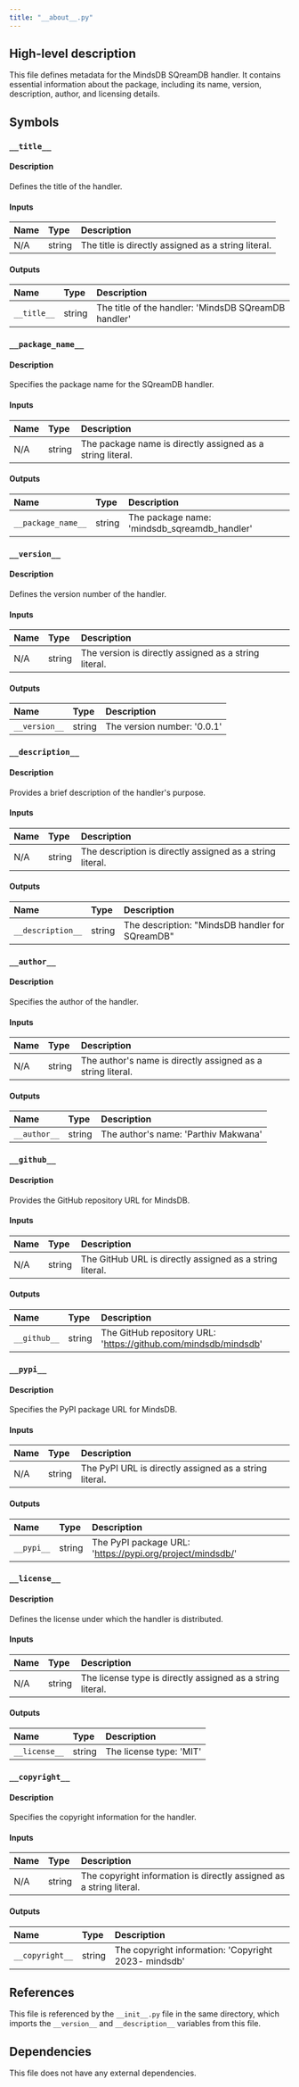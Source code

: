 ```yaml
---
title: "__about__.py"
---
```


## High-level description
This file defines metadata for the MindsDB SQreamDB handler. It contains essential information about the package, including its name, version, description, author, and licensing details.

## Symbols

### `__title__`
#### Description
Defines the title of the handler.

#### Inputs
| Name | Type | Description |
|:-----|:-----|:------------|
| N/A | string | The title is directly assigned as a string literal. |

#### Outputs
| Name | Type | Description |
|:-----|:-----|:------------|
| `__title__` | string | The title of the handler: 'MindsDB SQreamDB handler' |

### `__package_name__`
#### Description
Specifies the package name for the SQreamDB handler.

#### Inputs
| Name | Type | Description |
|:-----|:-----|:------------|
| N/A | string | The package name is directly assigned as a string literal. |

#### Outputs
| Name | Type | Description |
|:-----|:-----|:------------|
| `__package_name__` | string | The package name: 'mindsdb_sqreamdb_handler' |

### `__version__`
#### Description
Defines the version number of the handler.

#### Inputs
| Name | Type | Description |
|:-----|:-----|:------------|
| N/A | string | The version is directly assigned as a string literal. |

#### Outputs
| Name | Type | Description |
|:-----|:-----|:------------|
| `__version__` | string | The version number: '0.0.1' |

### `__description__`
#### Description
Provides a brief description of the handler's purpose.

#### Inputs
| Name | Type | Description |
|:-----|:-----|:------------|
| N/A | string | The description is directly assigned as a string literal. |

#### Outputs
| Name | Type | Description |
|:-----|:-----|:------------|
| `__description__` | string | The description: "MindsDB handler for SQreamDB" |

### `__author__`
#### Description
Specifies the author of the handler.

#### Inputs
| Name | Type | Description |
|:-----|:-----|:------------|
| N/A | string | The author's name is directly assigned as a string literal. |

#### Outputs
| Name | Type | Description |
|:-----|:-----|:------------|
| `__author__` | string | The author's name: 'Parthiv Makwana' |

### `__github__`
#### Description
Provides the GitHub repository URL for MindsDB.

#### Inputs
| Name | Type | Description |
|:-----|:-----|:------------|
| N/A | string | The GitHub URL is directly assigned as a string literal. |

#### Outputs
| Name | Type | Description |
|:-----|:-----|:------------|
| `__github__` | string | The GitHub repository URL: 'https://github.com/mindsdb/mindsdb' |

### `__pypi__`
#### Description
Specifies the PyPI package URL for MindsDB.

#### Inputs
| Name | Type | Description |
|:-----|:-----|:------------|
| N/A | string | The PyPI URL is directly assigned as a string literal. |

#### Outputs
| Name | Type | Description |
|:-----|:-----|:------------|
| `__pypi__` | string | The PyPI package URL: 'https://pypi.org/project/mindsdb/' |

### `__license__`
#### Description
Defines the license under which the handler is distributed.

#### Inputs
| Name | Type | Description |
|:-----|:-----|:------------|
| N/A | string | The license type is directly assigned as a string literal. |

#### Outputs
| Name | Type | Description |
|:-----|:-----|:------------|
| `__license__` | string | The license type: 'MIT' |

### `__copyright__`
#### Description
Specifies the copyright information for the handler.

#### Inputs
| Name | Type | Description |
|:-----|:-----|:------------|
| N/A | string | The copyright information is directly assigned as a string literal. |

#### Outputs
| Name | Type | Description |
|:-----|:-----|:------------|
| `__copyright__` | string | The copyright information: 'Copyright 2023- mindsdb' |

## References
This file is referenced by the `__init__.py` file in the same directory, which imports the `__version__` and `__description__` variables from this file.

## Dependencies
This file does not have any external dependencies.